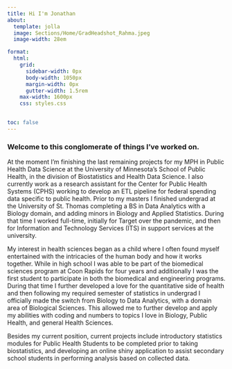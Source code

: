 ```yaml
---
title: Hi I'm Jonathan
about:
  template: jolla
  image: Sections/Home/GradHeadshot_Rahma.jpeg
  image-width: 28em

format:
  html:
    grid:
      sidebar-width: 0px
      body-width: 1050px
      margin-width: 0px
      gutter-width: 1.5rem
    max-width: 1600px
    css: styles.css
    

toc: false
---
```


### Welcome to this conglomerate of things I've worked on.

At the moment I'm finishing the last remaining projects for my MPH in Public Health Data Science at the University of Minnesota's School of Public Health, in the division of Biostatistics and Health Data Science. I also currently work as a research assistant for the Center for Public Health Systems (CPHS) working to develop an ETL pipeline for federal spending data specific to public health. Prior to my masters I finished undergrad at the University of St. Thomas completing a BS in Data Analytics with a Biology domain, and adding minors in Biology and Applied Statistics. During that time I worked full-time, initially for Target over the pandemic, and then for Information and Technology Services (ITS) in support services at the university.

My interest in health sciences began as a child where I often found myself entertained with the intricacies of the human body and how it works together. While in high school I was able to be part of the biomedical sciences program at Coon Rapids for four years and additionally I was the first student to participate in both the biomedical and engineering programs. During that time I further developed a love for the quantitative side of health and then following my required semester of statistics in undergrad I officially made the switch from Biology to Data Analytics, with a domain area of Biological Sciences. This allowed me to further develop and apply my abilities with coding and numbers to topics I love in Biology, Public Health, and general Health Sciences.

Besides my current position, current projects include introductory statistics modules for Public Health Students to be completed prior to taking biostatistics, and developing an online shiny application to assist secondary school students in performing analysis based on collected data.
